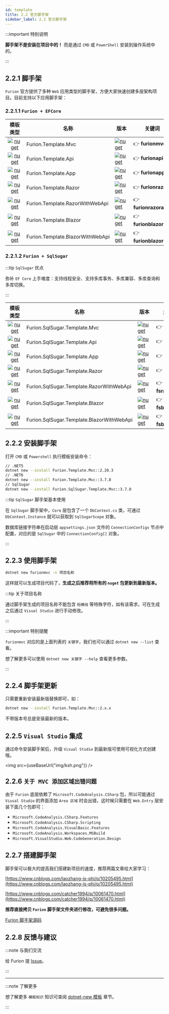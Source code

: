 ```yaml
---
id: template
title: 2.2 官方脚手架
sidebar_label: 2.2 官方脚手架
---
```



:::important 特别说明

**脚手架不是安装在项目中的！** 而是通过 `CMD` 或 `PowerShell` 安装到操作系统中的。

:::

## 2.2.1 脚手架

`Furion` 官方提供了多种 `Web` 应用类型的脚手架，方便大家快速创建多层架构项目。目前支持以下应用脚手架：

### 2.2.1.1 `Furion + EFCore`

|                                                                 模板类型                                                                 | 名称                             | 版本                                                                                                                                                                 | 关键词                 | 描述                   |
| :--------------------------------------------------------------------------------------------------------------------------------------: | -------------------------------- | -------------------------------------------------------------------------------------------------------------------------------------------------------------------- | ---------------------- | ---------------------- |
|       [![nuget](https://shields.io/badge/-Nuget-yellow?cacheSeconds=604800)](https://www.nuget.org/packages/Furion.Template.Mvc/)        | Furion.Template.Mvc              | [![nuget](https://img.shields.io/nuget/v/Furion.Template.Mvc.svg?cacheSeconds=10800)](https://www.nuget.org/packages/Furion.Template.Mvc/)                           | 👉 **furionmvc**       | Mvc 模板               |
|       [![nuget](https://shields.io/badge/-Nuget-yellow?cacheSeconds=604800)](https://www.nuget.org/packages/Furion.Template.Api/)        | Furion.Template.Api              | [![nuget](https://img.shields.io/nuget/v/Furion.Template.Api.svg?cacheSeconds=10800)](https://www.nuget.org/packages/Furion.Template.Api/)                           | 👉 **furionapi**       | WebApi 模板            |
|       [![nuget](https://shields.io/badge/-Nuget-yellow?cacheSeconds=604800)](https://www.nuget.org/packages/Furion.Template.App/)        | Furion.Template.App              | [![nuget](https://img.shields.io/nuget/v/Furion.Template.App.svg?cacheSeconds=10800)](https://www.nuget.org/packages/Furion.Template.App/)                           | 👉 **furionapp**       | Mvc/WebApi 模板        |
|      [![nuget](https://shields.io/badge/-Nuget-yellow?cacheSeconds=604800)](https://www.nuget.org/packages/Furion.Template.Razor/)       | Furion.Template.Razor            | [![nuget](https://img.shields.io/nuget/v/Furion.Template.Razor.svg?cacheSeconds=10800)](https://www.nuget.org/packages/Furion.Template.Razor/)                       | 👉 **furionrazor**     | RazorPages 模板        |
| [![nuget](https://shields.io/badge/-Nuget-yellow?cacheSeconds=604800)](https://www.nuget.org/packages/Furion.Template.RazorWithWebApi/)  | Furion.Template.RazorWithWebApi  | [![nuget](https://img.shields.io/nuget/v/Furion.Template.RazorWithWebApi.svg?cacheSeconds=10800)](https://www.nuget.org/packages/Furion.Template.RazorWithWebApi/)   | 👉 **furionrazorapi**  | RazorPages/WebApi 模板 |
|      [![nuget](https://shields.io/badge/-Nuget-yellow?cacheSeconds=604800)](https://www.nuget.org/packages/Furion.Template.Blazor/)      | Furion.Template.Blazor           | [![nuget](https://img.shields.io/nuget/v/Furion.Template.Blazor.svg?cacheSeconds=10800)](https://www.nuget.org/packages/Furion.Template.Blazor/)                     | 👉 **furionblazor**    | Blazor 模板            |
| [![nuget](https://shields.io/badge/-Nuget-yellow?cacheSeconds=604800)](https://www.nuget.org/packages/Furion.Template.BlazorWithWebApi/) | Furion.Template.BlazorWithWebApi | [![nuget](https://img.shields.io/nuget/v/Furion.Template.BlazorWithWebApi.svg?cacheSeconds=10800)](https://www.nuget.org/packages/Furion.Template.BlazorWithWebApi/) | 👉 **furionblazorapi** | Blazor/WebApi 模板     |

### 2.2.1.2 `Furion + SqlSugar`

:::tip `SqlSugar` 优点

弥补 `EF Core` 上手难度：支持线程安全、支持多库事务、多库兼容、多库查询和多库切换。

:::

|                                                                     模板类型                                                                      | 名称                                      | 版本                                                                                                                                                                                   | 关键词             | 描述                   |
| :-----------------------------------------------------------------------------------------------------------------------------------------------: | ----------------------------------------- | -------------------------------------------------------------------------------------------------------------------------------------------------------------------------------------- | ------------------ | ---------------------- |
|       [![nuget](https://shields.io/badge/-Nuget-yellow?cacheSeconds=604800)](https://www.nuget.org/packages/Furion.SqlSugar.Template.Mvc/)        | Furion.SqlSugar.Template.Mvc              | [![nuget](https://img.shields.io/nuget/v/Furion.SqlSugar.Template.Mvc.svg?cacheSeconds=10800)](https://www.nuget.org/packages/Furion.SqlSugar.Template.Mvc/)                           | 👉 **fsmvc**       | Mvc 模板               |
|       [![nuget](https://shields.io/badge/-Nuget-yellow?cacheSeconds=604800)](https://www.nuget.org/packages/Furion.SqlSugar.Template.Api/)        | Furion.SqlSugar.Template.Api              | [![nuget](https://img.shields.io/nuget/v/Furion.SqlSugar.Template.Api.svg?cacheSeconds=10800)](https://www.nuget.org/packages/Furion.SqlSugar.Template.Api/)                           | 👉 **fsapi**       | WebApi 模板            |
|       [![nuget](https://shields.io/badge/-Nuget-yellow?cacheSeconds=604800)](https://www.nuget.org/packages/Furion.SqlSugar.Template.App/)        | Furion.SqlSugar.Template.App              | [![nuget](https://img.shields.io/nuget/v/Furion.SqlSugar.Template.App.svg?cacheSeconds=10800)](https://www.nuget.org/packages/Furion.SqlSugar.Template.App/)                           | 👉 **fsapp**       | Mvc/WebApi 模板        |
|      [![nuget](https://shields.io/badge/-Nuget-yellow?cacheSeconds=604800)](https://www.nuget.org/packages/Furion.SqlSugar.Template.Razor/)       | Furion.SqlSugar.Template.Razor            | [![nuget](https://img.shields.io/nuget/v/Furion.SqlSugar.Template.Razor.svg?cacheSeconds=10800)](https://www.nuget.org/packages/Furion.SqlSugar.Template.Razor/)                       | 👉 **fsrazor**     | RazorPages 模板        |
| [![nuget](https://shields.io/badge/-Nuget-yellow?cacheSeconds=604800)](https://www.nuget.org/packages/Furion.SqlSugar.Template.RazorWithWebApi/)  | Furion.SqlSugar.Template.RazorWithWebApi  | [![nuget](https://img.shields.io/nuget/v/Furion.SqlSugar.Template.RazorWithWebApi.svg?cacheSeconds=10800)](https://www.nuget.org/packages/Furion.SqlSugar.Template.RazorWithWebApi/)   | 👉 **fsrazorapi**  | RazorPages/WebApi 模板 |
|      [![nuget](https://shields.io/badge/-Nuget-yellow?cacheSeconds=604800)](https://www.nuget.org/packages/Furion.SqlSugar.Template.Blazor/)      | Furion.SqlSugar.Template.Blazor           | [![nuget](https://img.shields.io/nuget/v/Furion.SqlSugar.Template.Blazor.svg?cacheSeconds=10800)](https://www.nuget.org/packages/Furion.SqlSugar.Template.Blazor/)                     | 👉 **fsblazor**    | Blazor 模板            |
| [![nuget](https://shields.io/badge/-Nuget-yellow?cacheSeconds=604800)](https://www.nuget.org/packages/Furion.SqlSugar.Template.BlazorWithWebApi/) | Furion.SqlSugar.Template.BlazorWithWebApi | [![nuget](https://img.shields.io/nuget/v/Furion.SqlSugar.Template.BlazorWithWebApi.svg?cacheSeconds=10800)](https://www.nuget.org/packages/Furion.SqlSugar.Template.BlazorWithWebApi/) | 👉 **fsblazorapi** | Blazor/WebApi 模板     |

## 2.2.2 安装脚手架

打开 `CMD` 或 `Powershell` 执行模板安装命令：

```bash showLineNumbers
// .NET5
dotnet new --install Furion.Template.Mvc::2.20.3
// .NET6
dotnet new --install Furion.Template.Mvc::3.7.8
// SqlSugar
dotnet new --install Furion.SqlSugar.Template.Mvc::3.7.8
```

:::tip `SqlSugar` 脚手架基本使用

在 `SqlSugar` 脚手架中，`Core` 层包含了一个 `DbContext.cs` 类，可通过 `DbContext.Instance` 就可以获取到 `SqlSugarScope` 对象。

数据库链接字符串在启动层 `appsettings.json` 文件的 `ConnectionConfigs` 节点中配置，对应的是 `SqlSugar` 中的 `ConnectionConfig[]` 对象。

:::

## 2.2.3 使用脚手架

```bash showLineNumbers
dotnet new furionmvc -n 项目名称
```

这样就可以生成项目代码了，**生成之后推荐将所有的 `nuget` 包更新到最新版本。**

:::tip 关于项目名称

通过脚手架生成的项目名称不能包含 `短横线` 等特殊字符，如有该需求，可在生成之后通过 `Visual Studio` 进行手动修改。

:::

:::important 特别提醒

`furionmvc` 对应的是上面列表的 `关键字`，我们也可以通过 `dotnet new --list` 查看。

想了解更多可以使用 `dotnet new 关键字 --help` 查看更多参数。

:::

## 2.2.4 脚手架更新

只需要重新安装最新版替换即可，如：

```bash showLineNumbers
dotnet new --install Furion.Template.Mvc::2.x.x
```

不带版本号总是安装最新的版本。

## 2.2.5 `Visual Studio` 集成

通过命令安装脚手架后，升级 `Visual Studio` 到最新版可使用可视化方式创建哦。

<img src={useBaseUrl("img/ksh.png")} />

## 2.2.6 `关于 MVC 添加区域出错问题`

由于 `Furion` 底层依赖了 `Microsoft.CodeAnalysis.CSharp` 包，所以可能通过 `Viusal Studio` 的界面添加 `Area 区域` 时会出错，这时候只需要在 `Web.Entry` 层安装下面几个包即可：

- `Microsoft.CodeAnalysis.CSharp.Features`
- `Microsoft.CodeAnalysis.CSharp.Scripting`
- `Microsoft.CodeAnalysis.VisualBasic.Features`
- `Microsoft.CodeAnalysis.Workspaces.MSBuild`
- `Microsoft.VisualStudio.Web.CodeGeneration.Design`

## 2.2.7 搭建脚手架

脚手架可以极大的提高我们搭建新项目的速度，推荐两篇文章给大家学习：

[https://www.cnblogs.com/laozhang-is-phi/p/10205495.html](https://www.cnblogs.com/laozhang-is-phi/p/10205495.html)

[https://www.cnblogs.com/catcher1994/p/10061470.html](https://www.cnblogs.com/catcher1994/p/10061470.html)

**推荐直接拷贝 `Furion` 脚手架文件夹进行修改，可避免很多问题。**

[Furion 脚手架源码](https://gitee.com/dotnetchina/Furion/tree/net6/templates)

## 2.2.8 反馈与建议

:::note 与我们交流

给 Furion 提 [Issue](https://gitee.com/dotnetchina/Furion/issues/new?issue)。

:::

---

:::note 了解更多

想了解更多 `模板知识` 知识可查阅 [dotnet-new 模板](https://docs.microsoft.com/zh-cn/dotnet/core/tools/dotnet-new) 章节。

:::
